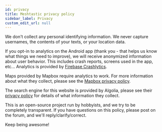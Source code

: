 ```yaml
---
id: privacy
title: Meshtastic privacy policy
sidebar_label: Privacy
custom_edit_url: null
---
```


We don't collect any personal identifying information. We never capture usernames, the contents of your texts, or your location data.

If you opt-in to analytics on the Android app (thank you - that helps us know what things we need to improve), we will receive anonymized information about user behavior. This includes crash reports, screens used in the app, etc... Analytics is provided by [Firebase Crashlytics](https://firebase.google.com/products/crashlytics).

Maps provided by Mapbox require analytics to work. For more information about what they collect, please see the [Mapbox privacy policy](https://www.mapbox.com/legal/privacy).

The search engine for this website is provided by Algolia, please see their [privacy policy](https://www.algolia.com/policies/privacy) for details of what information they collect.

This is an open-source project run by hobbyists, and we try to be completely transparent. If you have questions on this policy, please post on the forum, and we'll reply/clarify/correct.

Keep being awesome!
